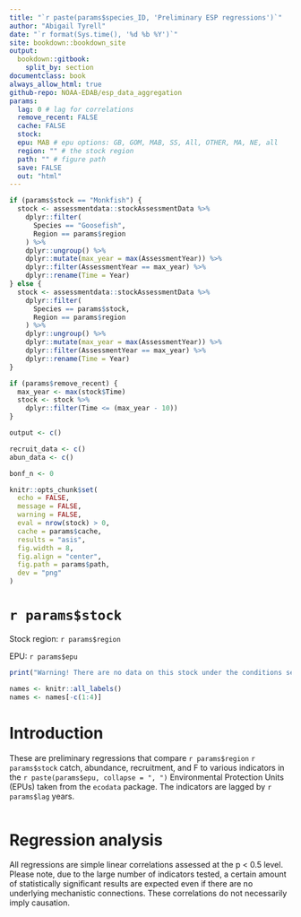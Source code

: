 ```yaml
---
title: "`r paste(params$species_ID, 'Preliminary ESP regressions')`"
author: "Abigail Tyrell"
date: "`r format(Sys.time(), '%d %b %Y')`"
site: bookdown::bookdown_site
output: 
  bookdown::gitbook:
    split_by: section
documentclass: book
always_allow_html: true
github-repo: NOAA-EDAB/esp_data_aggregation
params:
  lag: 0 # lag for correlations
  remove_recent: FALSE
  cache: FALSE
  stock: 
  epu: MAB # epu options: GB, GOM, MAB, SS, All, OTHER, MA, NE, all 
  region: "" # the stock region
  path: "" # figure path
  save: FALSE
  out: "html"
---
```


```r
if (params$stock == "Monkfish") {
  stock <- assessmentdata::stockAssessmentData %>%
    dplyr::filter(
      Species == "Goosefish",
      Region == params$region
    ) %>%
    dplyr::ungroup() %>%
    dplyr::mutate(max_year = max(AssessmentYear)) %>%
    dplyr::filter(AssessmentYear == max_year) %>%
    dplyr::rename(Time = Year)
} else {
  stock <- assessmentdata::stockAssessmentData %>%
    dplyr::filter(
      Species == params$stock,
      Region == params$region
    ) %>%
    dplyr::ungroup() %>%
    dplyr::mutate(max_year = max(AssessmentYear)) %>%
    dplyr::filter(AssessmentYear == max_year) %>%
    dplyr::rename(Time = Year)
}

if (params$remove_recent) {
  max_year <- max(stock$Time)
  stock <- stock %>%
    dplyr::filter(Time <= (max_year - 10))
}

output <- c()

recruit_data <- c()
abun_data <- c()

bonf_n <- 0
```

```r
knitr::opts_chunk$set(
  echo = FALSE,
  message = FALSE,
  warning = FALSE,
  eval = nrow(stock) > 0,
  cache = params$cache,
  results = "asis",
  fig.width = 8,
  fig.align = "center",
  fig.path = params$path,
  dev = "png"
)
```

# `r params$stock` {-}
Stock region: `r params$region`

EPU: `r params$epu`

```r
print("Warning! There are no data on this stock under the conditions selected.")
```

```r
names <- knitr::all_labels()
names <- names[-c(1:4)]
```

# Introduction

These are preliminary regressions that compare `r params$region` `r params$stock` catch, abundance, recruitment, and F to various indicators in the `r paste(params$epu, collapse = ", ")` Environmental Protection Units (EPUs) taken from the `ecodata` package. The indicators are lagged by `r params$lag` years.

```r
```

# Regression analysis

All regressions are simple linear correlations assessed at the p < 0.5 level. Please note, due to the large number of indicators tested, a certain amount of statistically significant results are expected even if there are no underlying mechanistic connections. These correlations do not necessarily imply causation.

```r
```
